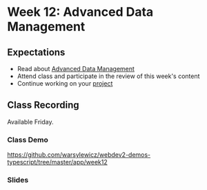 # Week 12: Advanced Data Management

## Expectations

- Read about [Advanced Data Management](/week12/advanced-data-management)
- Attend class and participate in the review of this week's content
- Continue working on your [project](/week12/project)

## Class Recording

Available Friday.

### Class Demo

https://github.com/warsylewicz/webdev2-demos-typescript/tree/master/app/week12

### Slides


<Slideshow file="/week12/slides" />
